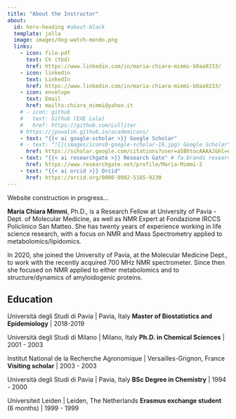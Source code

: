 ```yaml
---
title: "About the Instructor"
about:
  id: hero-heading #about-block 
  template: jolla
  image: images/dog-watch-mondo.png
  links:
    - icon: file-pdf
      text: CV (tbd)
      href: https://www.linkedin.com/in/maria-chiara-mimmi-b0aa9233/  
    - icon: linkedin
      text: LinkedIn
      href: https://www.linkedin.com/in/maria-chiara-mimmi-b0aa9233/
    - icon: envelope
      text: Email
      href: mailto:chiara_mimmi@yahoo.it
    # - icon: github
    #   text: Github (EXE Lula)
    #   href: https://github.com/Lulliter
    # https://jpswalsh.github.io/academicons/
    - text: "{{< ai google-scholar >}} Google Scholar"
    # - text: "![](images/icons8-google-scholar-16.jpg) Google Scholar"
      href: https://scholar.google.com/citations?user=a5BhtocAAAAJ&hl=en&oi=ao
    - text: "{{< ai researchgate >}} Research Gate" # fa brands researchgate
      href: https://www.researchgate.net/profile/Maria-Mimmi-2
    - text: "{{< ai orcid >}} Orcid"
      href: https://orcid.org/0000-0002-5165-9230
---
```


::: {.callout-caution collapse="false"}
Website construction in progress...
:::
 

:::{#hero-heading}

**Maria Chiara Mimmi**, Ph.D., is a Research Fellow at University of Pavia - Dept. of Molecular Medicine, as well as NMR Expert at Fondazione IRCCS Policlinico San Matteo. She has twenty years of experience working in life science research, with a focus on NMR and Mass Spectrometry applied to metabolomics/lipidomics.

In 2020, she joined the University of Pavia, at the Molecular Medicine Dept., to work with the recently acquired 700 MHz NMR spectrometer. Since then she focused on NMR applied to either metabolomics and to structure/dynamics of amyloidogenic proteins.

## Education

Università degli Studi di Pavia | Pavia, Italy 
**Master of Biostatistics and Epidemiology** | 2018-2019

Università degli Studi di Milano | Milano, Italy 
**Ph.D. in Chemical Sciences** | 2001 - 2003

Institut National de la Recherche Agronomique |  Versailles-Grignon, France 
**Visiting scholar** | 2003 - 2003

Università degli Studi di Pavia | Pavia, Italy 
**BSc Degree in Chemistry** | 1994 - 2000

Universiteit Leiden | Leiden, The Netherlands 
**Erasmus exchange student** (6 months) | 1999 - 1999


:::




<!-- ## Teaching Team -->

<!-- #### Andrew Bray -->

<!-- Andrew Bray is a statistician at UC Berkeley where he develops and teaches courses in statistics and data science. His gets excited about empowering students to use data to understand the world and enjoys being part of a community of people developing open source software and open source educational resources. Though primarily an R user, last year he taught a large data science class to 1100 students in Python, which had him sorely missing the R Markdown ecosystem. The experience made him particularly grateful for Quarto as a bridge to other communities of data scientists. -->

<!-- #### Rebecca Barter -->

<!-- Rebecca is a statistician, data scientist, educator, and communicator who has a dual passion for empowering others by teaching critical thinking and technical skills for data science, and for uncovering the hidden patterns and stories that live inside complex datasets (primarily related to healthcare and medicine). She is currently a postdoc at UC Berkeley and she sometimes writes about data science and R on her website at [www.rebeccabarter.com](https://www.rebeccabarter.com). -->



